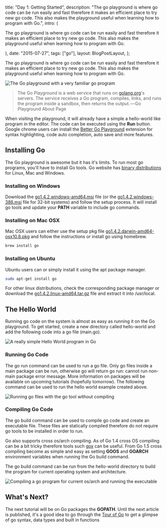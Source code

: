 
  title: "Day 1: Getting Started",
  description:
    "The go playground is where go code can be run easily and fast therefore it makes an efficient place to try new go code. This also makes the playground useful when learning how to program with Go.",
  intro: (
    <section>
      <p>
        The go playground is where go code can be run easily and fast therefore
        it makes an efficient place to try new go code. This also makes the
        playground useful when learning how to program with Go.
      </p>
    </section>
  ),
  date: "2015-07-27",
  tags: ["go"],
  layout: BlogPostLayout,
};

The go playground is where go code can be run easily and fast therefore it makes an efficient place to try new go code. This also makes the playground useful when learning how to program with Go.

<img src={img1} alt="The Go playground with a very familiar go program" />

> The Go Playground is a web service that runs on [golang.org](https://golang.org/)'s servers. The service receives a Go program, compiles, links, and runs the program inside a sandbox, then returns the output. — Go Playground About Page

When visiting the playground, it will already have a simple a hello-world like program in the editor. The code can be executed using the **Run** button. Google chrome users can install the [Better Go Playground](https://chrome.google.com/webstore/detail/better-go-playground/odfhkelcmblecfdnboahphiafolojmpl?hl=en) extension for syntax highlighting, code auto completion, auto save and more features.

## Installing Go

The Go playground is awesome but it has it's limits. To run most go programs, you'll have to install Go tools. Go website has [binary distributions](https://golang.org/dl/) for Linux, Mac and Windows.

### Installing on Windows

Download the [go1.4.2.windows-amd64.msi](https://storage.googleapis.com/golang/go1.4.2.windows-amd64.msi) file (or the [go1.4.2.windows-386.msi](https://storage.googleapis.com/golang/go1.4.2.windows-386.msi) file for 32-bit systems) and follow the setup process. It will install go tools and update your **PATH** variable to include go commands.

### Installing on Mac OSX

Mac OSX users can either use the setup pkg file [go1.4.2.darwin-amd64-osx10.8.pkg](https://storage.googleapis.com/golang/go1.4.2.darwin-amd64-osx10.8.pkg) and follow the instructions or install go using homebrew.

```bash
brew install go
```

### Installing on Ubuntu

Ubuntu users can or simply install it using the apt package manager.

```bash
sudo apt-get install go
```

For other linux distributions, check the corresponding package manager or download the [go1.4.2.linux-amd64.tar.gz](https://storage.googleapis.com/golang/go1.4.2.linux-amd64.tar.gz) file and extract it into /usr/local.

## The Hello World

Running go code on the system is almost as easy as running it on the Go playground. To get started, create a new directory called hello-world and add the following code into a go file (main.go).

<img src={img2} alt="A really simple Hello World program in Go" />

### Running Go Code

The go run command can be used to run a go file. Only go files inside a main package can be run, otherwise go will return go run: cannot run non-main package error message. More information on packages will be available on upcoming tutorials (hopefully tomorrow). The following command can be used to run the hello world example created above.

<img src={img3} alt="Running go files with the go tool without compiling" />

### Compiling Go Code

The go build command can be used to compile go code and create an executable file. These files are statically compiled therefore do not require go tools to be installed in order to run.

Go also supports cross os/arch compiling. As of Go 1.4 cross OS compiling can be a bit tricky therefore tools such [gox](https://github.com/mitchellh/gox) can be useful. From Go 1.5 cross compiling become as simple and easy as setting **GOOS** and **GOARCH** environment variables when running the Go build command.

The go build command can be run from the hello-world directory to build the program for current operating system and architecture.

<img
  src={img4}
  alt="Compiling a go program for current os/arch and running the executable"
/>

## What's Next?

The next tutorial will be on Go packages the **GOPATH**. Until the next article is published, it's a good idea to go through the [Tour of Go](https://tour.golang.org/list) to get a glimpse of go syntax, data types and built in functions
